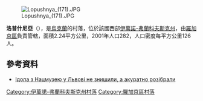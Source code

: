 [[Image:Lopushnya_(171).JPG|right]]

{{coord|49|22|50|N|24|46|22|E|scale:30000|display=title}}

'''洛普什尼亞'''（{{lang-uk|Лопушня}}），是[[烏克蘭|烏克蘭]]的村落，位於該國西部[[伊萬諾-弗蘭科夫斯克州|伊萬諾-弗蘭科夫斯克州]]，由[[羅加京區|羅加京區]]負責管轄，面積2.24平方公里，2001年人口282，人口密度每平方公里126人。

==參考資料==
*[http://zik.ua/news/2012/11/09/idola_z_natsmuzeyu_u_lvovi_ne_znyshchyly_aakuratno_rozibraly_378226 Ідола з Нацмузею у Львові не знищили, а акуратно розібрали] {{Wayback|url=http://zik.ua/news/2012/11/09/idola_z_natsmuzeyu_u_lvovi_ne_znyshchyly_aakuratno_rozibraly_378226 |date=20171001031736 }}

{{DEFAULTSORT:Лопушня}}
[[Category:伊萬諾-弗蘭科夫斯克州村落|Category:伊萬諾-弗蘭科夫斯克州村落]]
[[Category:羅加京區村落|Category:羅加京區村落]]


{{IvanoFrankivsk-geo-stub}}
